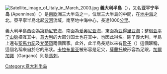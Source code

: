 {{unreferenced|time=2015-03-25T05:42:19+00:00}}
{{expand|time=2014-02-22T08:28:01+00:00}}
[[File:Satellite_image_of_Italy_in_March_2003.jpg|thumb]]
'''義大利半島'''（{{lang-it|Penisola italiana}}），又名'''亚平宁半岛''' (Apennines)（{{lang-it|Penisola appenninica}}）是[[南欧|南欧]]洲三大半岛之一，位居三大半島的中間，在[[地中海|地中海]]之北。亞平寧半島北起[[波河|波河]]流域，南至地中海中心，長達1000[[公里|公里]]。

義大利半島西面為[[第勒尼安海|第勒尼安海]]，南面為[[爱奥尼亚海|爱奥尼亚海]]，東面為[[亚得里亚海|亚得里亚海]]；整個[[亚平宁山脉|亚平宁山脉]]橫亙其中，[[意大利|意大利]]的大部分国土也在其中，也因此得名。除了義大利，半島上還有[[聖馬力諾|聖馬力諾]]及[[梵蒂冈|梵蒂冈]]兩個國家。此外，此半島長期以來有[[靴子|靴子]]（{{lang-it|Lo Stivale}}）這個暱稱，這個名稱來自於它的形狀。[[卡拉布里亚|卡拉布里亚]]被形容是足尖，[[薩蘭托|薩蘭托]]被形容為足跟，[[加爾加諾|加爾加諾]]（Gargano）則是[[马刺_(马具)|馬刺]]。
{{Commons category|Italian Peninsula}}
{{Italy-stub}}
{{義大利主題}}

[[Category:意大利半岛|Category:意大利半岛]]